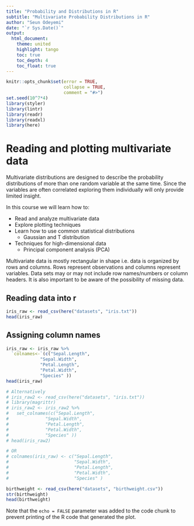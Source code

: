 ```yaml
---
title: "Probability and Distributions in R"
subtitle: "Multivariate Probability Distributions in R"
author: "Seun Odeyemi"
date: "`r Sys.Date()`"
output:
  html_document:
    theme: united
    highlight: tango
    toc: true
    toc_depth: 4
    toc_float: true
---
```


```r
knitr::opts_chunk$set(error = TRUE, 
                      collapse = TRUE, 
                      comment = "#>")
set.seed(10^7*4)
library(styler)
library(lintr)
library(readr)
library(readxl)
library(here)
```


# Reading and plotting multivariate data

Multivariate distributions are designed to describe the probability distributions of more than one random variable at the same time. Since the variables are often correlated exploring them individually will only provide limited insight. 

In this course we will learn how to:

* Read and analyze multivariate data
* Explore plotting techniques
* Learn how to use common statistical distributions
  * Gaussian and T distribution
* Techniques for high-dimensional data
  * Principal component analysis (PCA)

Multivariate data is mostly rectangular in shape i.e. data is organized by rows and columns. Rows represent observations and columns represent variables. Data sets may or may not include row names/numbers or column headers. It is also important to be aware of the possibility of missing data. 

## Reading data into r

```r
iris_raw <- read_csv(here("datasets", "iris.txt"))
head(iris_raw)
```

## Assigning column names

```r
iris_raw <- iris_raw %>% 
  `colnames<-`(c("Sepal.Length", 
             "Sepal.Width", 
             "Petal.Length", 
             "Petal.Width",  
             "Species" )) 
head(iris_raw)

# Alternatively
# iris_raw2 <- read_csv(here("datasets", "iris.txt"))
# library(magrittr)
# iris_raw2 <- iris_raw2 %>%
#   set_colnames(c("Sepal.Length", 
#              "Sepal.Width", 
#              "Petal.Length", 
#              "Petal.Width",  
#              "Species" ))
# head(iris_raw2)

# OR
# colnames(iris_raw) <- c("Sepal.Length", 
#                         "Sepal.Width", 
#                         "Petal.Length", 
#                         "Petal.Width", 
#                         "Species" )
```


```r
birthweight <- read_csv(here("datasets", "birthweight.csv"))
str(birthweight)
head(birthweight)
```

Note that the `echo = FALSE` parameter was added to the code chunk to prevent printing of the R code that generated the plot.
